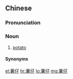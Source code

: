 ==Chinese==
{{zh-forms}}

===Pronunciation===
{{zh-pron
|c=syu4 zai2
|c-t=si3 doi2
|cat=n
}}

===Noun===
{{zh-noun}}

# {{lb|zh|Cantonese}} [[potato]]

====Synonyms====
{{zh-dial|馬鈴薯}}

{{zh-cat|Nightshades}}

[[el:薯仔]]
[[hr:薯仔]]
[[lo:薯仔]]
[[mg:薯仔]]